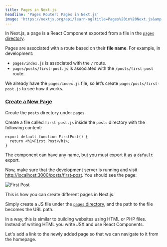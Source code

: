 ```yaml
---
title: Pages in Next.js
headline: 'Pages Router: Pages in Next.js'
image: 'https://nextjs.org/api/learn-og?title=Pages%20in%20Next.js&amp;chapter=6'
---
```


In Next.js, a page is a React Component exported from a file in the [`pages` directory](/docs/basic-features/pages).

Pages are associated with a route based on their **file name**. For example, in development:

*   `pages/index.js` is associated with the `/` route.
*   `pages/posts/first-post.js` is associated with the `/posts/first-post` route.

We already have the `pages/index.js` file, so let’s create `pages/posts/first-post.js` to see how it works.

### [Create a New Page](#create-a-new-page)

Create the `posts` directory under `pages`.

Create a file called `first-post.js` inside the `posts` directory with the following content:

```
export default function FirstPost() {
  return <h1>First Post</h1>;
}
```

The component can have any name, but you must export it as a `default` export.

Now, make sure that the development server is running and visit [http://localhost:3000/posts/first-post](http://localhost:3000/posts/first-post). You should see the page:

![First Post](https://h8DxKfmAPhn8O0p3.public.blob.vercel-storage.com/learn/pages-router/navigate-between-pages/first-post.png)

This is how you can create different pages in Next.js.

Simply create a JS file under the [`pages` directory](/docs/basic-features/pages), and the path to the file becomes the URL path.

In a way, this is similar to building websites using HTML or PHP files. Instead of writing HTML you write JSX and use React Components.

Let's add a link to the newly added page so that we can navigate to it from the homepage.
